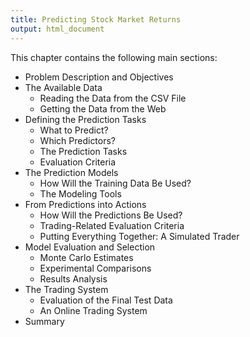 ```yaml
---
title: Predicting Stock Market Returns
output: html_document
---
```



This chapter contains the following main sections:

- Problem Description and Objectives
<!-- availData.Rnw --> 
- The Available Data
    + Reading the Data from the CSV File
    + Getting the Data from the Web
<!-- predTask.Rnw --> 
- Defining the Prediction Tasks
    + What to Predict?
    + Which Predictors?
    + The Prediction Tasks
    + Evaluation Criteria
<!-- PredModels.Rnw --> 
- The Prediction Models
    + How Will the Training Data Be Used?
    + The Modeling Tools
<!-- Trading.Rnw --> 
- From Predictions into Actions
    + How Will the Predictions Be Used?
    + Trading-Related Evaluation Criteria
    + Putting Everything Together: A Simulated Trader
<!-- EvalAndSel.Rnw --> 
- Model Evaluation and Selection
    + Monte Carlo Estimates
    + Experimental Comparisons
    + Results Analysis
<!-- TradSys.Rnw --> 
- The Trading System
    + Evaluation of the Final Test Data
    + An Online Trading System
- Summary